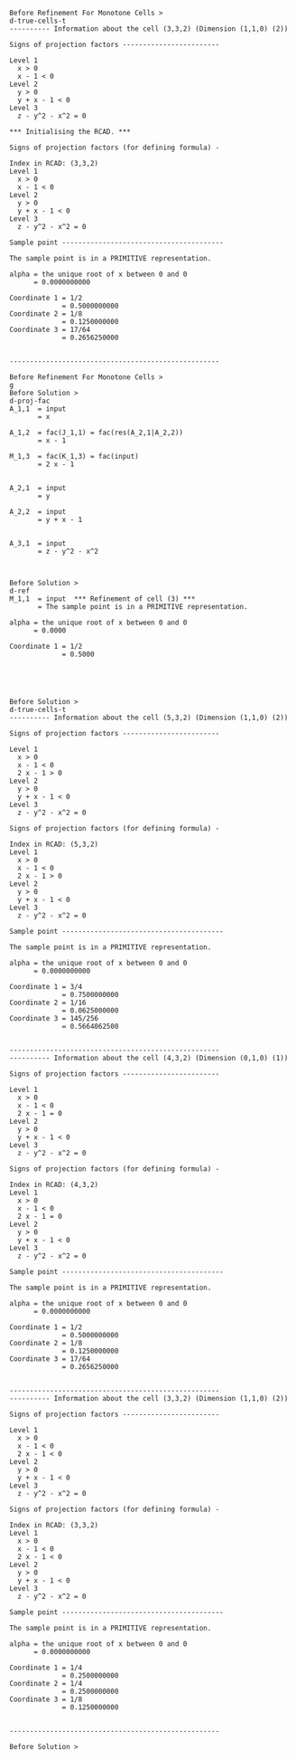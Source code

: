 ``` {raxer="test-qanm"}
Before Refinement For Monotone Cells >
d-true-cells-t
---------- Information about the cell (3,3,2) (Dimension (1,1,0) (2))

Signs of projection factors ------------------------

Level 1
  x > 0
  x - 1 < 0
Level 2
  y > 0
  y + x - 1 < 0
Level 3
  z - y^2 - x^2 = 0

*** Initialising the RCAD. ***

Signs of projection factors (for defining formula) -

Index in RCAD: (3,3,2)
Level 1
  x > 0
  x - 1 < 0
Level 2
  y > 0
  y + x - 1 < 0
Level 3
  z - y^2 - x^2 = 0

Sample point ----------------------------------------

The sample point is in a PRIMITIVE representation.

alpha = the unique root of x between 0 and 0
      = 0.0000000000

Coordinate 1 = 1/2
             = 0.5000000000
Coordinate 2 = 1/8
             = 0.1250000000
Coordinate 3 = 17/64
             = 0.2656250000


----------------------------------------------------

Before Refinement For Monotone Cells >
g
Before Solution >
d-proj-fac
A_1,1  = input
       = x

A_1,2  = fac(J_1,1) = fac(res(A_2,1|A_2,2))
       = x - 1

M_1,3  = fac(K_1,3) = fac(input)
       = 2 x - 1


A_2,1  = input
       = y

A_2,2  = input
       = y + x - 1


A_3,1  = input
       = z - y^2 - x^2



Before Solution >
d-ref
M_1,1  = input  *** Refinement of cell (3) ***
       = The sample point is in a PRIMITIVE representation.

alpha = the unique root of x between 0 and 0
      = 0.0000

Coordinate 1 = 1/2
             = 0.5000





Before Solution >
d-true-cells-t
---------- Information about the cell (5,3,2) (Dimension (1,1,0) (2))

Signs of projection factors ------------------------

Level 1
  x > 0
  x - 1 < 0
  2 x - 1 > 0
Level 2
  y > 0
  y + x - 1 < 0
Level 3
  z - y^2 - x^2 = 0

Signs of projection factors (for defining formula) -

Index in RCAD: (5,3,2)
Level 1
  x > 0
  x - 1 < 0
  2 x - 1 > 0
Level 2
  y > 0
  y + x - 1 < 0
Level 3
  z - y^2 - x^2 = 0

Sample point ----------------------------------------

The sample point is in a PRIMITIVE representation.

alpha = the unique root of x between 0 and 0
      = 0.0000000000

Coordinate 1 = 3/4
             = 0.7500000000
Coordinate 2 = 1/16
             = 0.0625000000
Coordinate 3 = 145/256
             = 0.5664062500


----------------------------------------------------
---------- Information about the cell (4,3,2) (Dimension (0,1,0) (1))

Signs of projection factors ------------------------

Level 1
  x > 0
  x - 1 < 0
  2 x - 1 = 0
Level 2
  y > 0
  y + x - 1 < 0
Level 3
  z - y^2 - x^2 = 0

Signs of projection factors (for defining formula) -

Index in RCAD: (4,3,2)
Level 1
  x > 0
  x - 1 < 0
  2 x - 1 = 0
Level 2
  y > 0
  y + x - 1 < 0
Level 3
  z - y^2 - x^2 = 0

Sample point ----------------------------------------

The sample point is in a PRIMITIVE representation.

alpha = the unique root of x between 0 and 0
      = 0.0000000000

Coordinate 1 = 1/2
             = 0.5000000000
Coordinate 2 = 1/8
             = 0.1250000000
Coordinate 3 = 17/64
             = 0.2656250000


----------------------------------------------------
---------- Information about the cell (3,3,2) (Dimension (1,1,0) (2))

Signs of projection factors ------------------------

Level 1
  x > 0
  x - 1 < 0
  2 x - 1 < 0
Level 2
  y > 0
  y + x - 1 < 0
Level 3
  z - y^2 - x^2 = 0

Signs of projection factors (for defining formula) -

Index in RCAD: (3,3,2)
Level 1
  x > 0
  x - 1 < 0
  2 x - 1 < 0
Level 2
  y > 0
  y + x - 1 < 0
Level 3
  z - y^2 - x^2 = 0

Sample point ----------------------------------------

The sample point is in a PRIMITIVE representation.

alpha = the unique root of x between 0 and 0
      = 0.0000000000

Coordinate 1 = 1/4
             = 0.2500000000
Coordinate 2 = 1/4
             = 0.2500000000
Coordinate 3 = 1/8
             = 0.1250000000


----------------------------------------------------

Before Solution >
```
